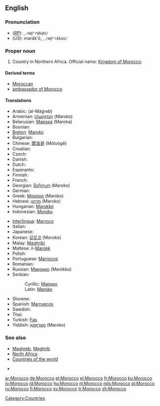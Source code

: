 {{see|morocco}}
{{wikipedia}}
==English==

===Pronunciation===
*(''[[RP]]''): {{IPAchar|/məˈrɒkəʊ/}}, <tt>/m@"rQk@U/</tt>
*(''US''): məräk'ō, {{IPAchar|/məˈrɑkoʊ/}}, <tt>/m@"rAkoU/</tt>
*:{{IPAchar|[[Rhymes:English:-ɒkəʊ|Rhymes: -ɒkəʊ]]}}

===Proper noun===
{{en-proper noun}}

# Country in Northern Africa. Official name: [[Kingdom of Morocco]].

====Derived terms====
*[[Moroccan]]
*[[ambassador of Morocco]]

====Translations====
{{top}}
*Arabic: {{ARchar|[[المغرب]]}} (al-Máġreb)
*Armenian: [[Մարոկո]] (Maroko)
*Belarusian: [[Марока]] (Maroka) {{f}}
* Bosnian: {{t-|bs|Maroko|m}}
*[[Breton]]: [[Maroko]]
* Bulgarian: {{t-|bg|Мароко|tr=Maróko|sc=Cyrl}}
*Chinese: [[摩洛哥]] (Móluògē)
*Croatian: {{t-|hr|Maroko|m}}
* Czech: {{t-|cs|Maroko|m}}
* Danish: {{t-|da|Marokko}}
* Dutch: {{t+|nl|Marokko}}
* Esperanto: {{t-|eo|Maroko|xs=Esperanto}}
* Finnish: {{t+|fi|Marokko}}
* French: {{t+|fr|Maroc|m}}
* Georgian: [[მაროკო]] (Maroko)
* German: {{t+|de|Marokko}}
* Greek: [[Μαρόκο]] (Maróko) {{n}}
*Hebrew: [[מרוקו]] (Maroko)
*Hungarian: [[Marokkó]]
*Indonesian: [[Moroko]]
{{mid}}
*[[Interlingua]]: [[Marroco]]
* Italian: {{t-|it|Marocco|m}}
* Japanese: {{t+|ja|モロッコ|tr=Morokko|sc=Jpan}}
*Korean: [[모로코]] (Moroko)
*Malay: [[Maghribi]]
*Maltese: il-[[Marokk]]
* Polish: {{t+|pl|Maroko}}
*Portuguese: [[Marrocos]]
* Romanian: {{t-|ro|Maroc|n}}
*Russian: [[Марокко]] (Marókko)
*Serbian:
*:Cyrillic: [[Мароко#Serbian|Мароко]] {{m}}
*:Latin: [[Maroko#Serbian|Maroko]] {{m}}
* Slovene: {{t+|sl|Maroko|m}}
*Spanish: [[Marruecos]] {{m}}
* Swedish: {{t+|sv|Marocko}}
*Thai: {{THchar|[[โมร็อกโก]]}} {{IPAchar|(Mōrɔkkō)}}
*Turkish: [[Fas]]
*Yiddish: [[מאַראָקאָ]] (Maroko)
{{bottom}}

===See also===
*[[Maghreb]], [[Maghrib]]
*[[North Africa]]
*[[Appendix:Countries of the world|Countries of the world]]

*

[[Category:Countries]]

[[ar:Morocco]]
[[de:Morocco]]
[[et:Morocco]]
[[el:Morocco]]
[[fr:Morocco]]
[[ko:Morocco]]
[[io:Morocco]]
[[id:Morocco]]
[[hu:Morocco]]
[[nl:Morocco]]
[[nds:Morocco]]
[[pl:Morocco]]
[[ru:Morocco]]
[[fi:Morocco]]
[[sv:Morocco]]
[[tr:Morocco]]
[[zh:Morocco]]